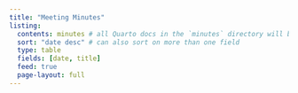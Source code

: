 ```yaml
---
title: "Meeting Minutes"
listing: 
  contents: minutes # all Quarto docs in the `minutes` directory will be included on your listing page
  sort: "date desc" # can also sort on more than one field
  type: table
  fields: [date, title]
  feed: true
  page-layout: full
---
```

